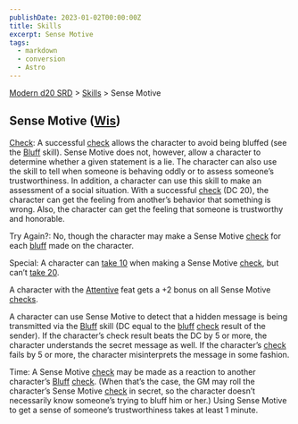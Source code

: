 ```yaml
---
publishDate: 2023-01-02T00:00:00Z
title: Skills
excerpt: Sense Motive
tags:
  - markdown
  - conversion
  - Astro
---
```


[Modern d20 SRD](/#modernD20) > [Skills](modern-d20-srd-skills-index) > Sense Motive

## Sense Motive ([Wis](modern-d20-srd-basics-ability-scores))

[Check](modern-d20-srd-skills-skill-basics-php#skill-check-index): A
successful [check](modern-d20-srd-skills-skill-basics-php#skill-check-index)
allows the character to avoid being bluffed (see the [Bluff](modern-d20-srd-skills-bluff) skill). Sense Motive does not, however, allow a character to
determine whether a given statement is a lie. The character can also use the
skill to tell when someone is behaving oddly or to assess someone’s
trustworthiness. In addition, a character can use this skill to make an
assessment of a social situation. With a successful [check](modern-d20-srd-skills-skill-basics-php#skill-check-index) (DC 20), the character can get the
feeling from another’s behavior that something is wrong. Also, the character
can get the feeling that someone is trustworthy and honorable.

Try Again?: No, though the character may make a Sense Motive
[check](modern-d20-srd-skills-skill-basics-php#skill-check-index) for each
[bluff](modern-d20-srd-skills-bluff) made on the character.

Special: A character can [take 10](modern-d20-srd-skills-skill-basics-php#take10-index) when making a Sense Motive [check](modern-d20-srd-skills-skill-basics-php#skill-check-index), but can’t [take 20](modern-d20-srd-skills-skill-basics-php#take20-index).

A character with the [Attentive](modern-d20-srd-feats-attentive) feat gets a
+2 bonus on all Sense Motive [checks](modern-d20-srd-skills-skill-basics-php#skill-check-index).

A character can use Sense Motive to detect that a hidden message is being
transmitted via the [Bluff](modern-d20-srd-skills-bluff) skill (DC equal to
the [bluff](modern-d20-srd-skills-bluff) [check](modern-d20-srd-skills-skill-basics-php#skill-check-index) result of the sender). If the character’s check
result beats the DC by 5 or more, the character understands the secret message
as well. If the character’s [check](modern-d20-srd-skills-skill-basics-php#skill-check-index) fails by 5 or more, the character misinterprets the
message in some fashion.

Time: A Sense Motive [check](modern-d20-srd-skills-skill-basics-php#skill-check-index) may be made as a reaction to another character’s
[Bluff](modern-d20-srd-skills-bluff) [check](modern-d20-srd-skills-skill-basics-php#skill-check-index). (When that’s the case, the GM may roll the
character’s Sense Motive [check](modern-d20-srd-skills-skill-basics-php#skill-check-index) in secret, so the character doesn’t necessarily know someone’s
trying to bluff him or her.) Using Sense Motive to get a sense of someone’s
trustworthiness takes at least 1 minute.

